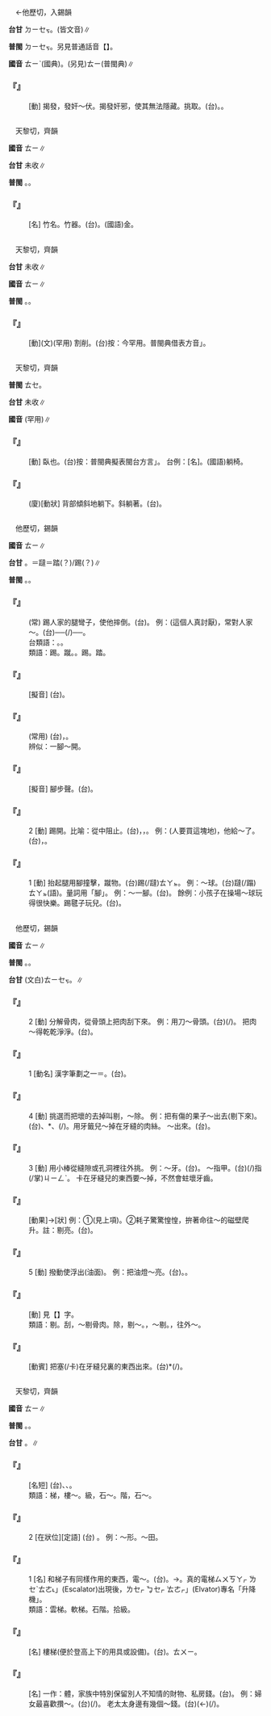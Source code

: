
=={{ruby|擿|ㄊㄧ}}==

　←他歷切，入錫韻

'''台甘''' <rt>ㄉㄧㆤㆶ</rt>{{ruby|。|ㄉㄧㆤㆶ ͘}}{{ruby|。|ㄊㄧㆤㆶ}}。(皆文音)∥

'''普閩''' <rt>ㄉㄧㆤㆶ</rt>{{ruby|。|ㄊㄧㆤㆶ}}。另見普通話音【{{ruby|擿|ㄊㄧ}}{{ruby|擿|ㄓˋ}}】。

'''國音''' <rt>ㄊㄧˋ</rt>{{ruby|。|ㄓˊ}}(國典)。(另見)<rt>ㄊㄧ</rt>{{ruby|、|ㄓˋ}}(普閩典)∥

    

==='''『{{ruby|擿|ㄊㄧ}}』'''===
: [動] 揭發，發奸～伏。揭發奸邪，使其無法隱藏。挑取。(台){{ruby|擿|ㄉㄧㆤㆶ/ㄉㄧㆤㆶ ͘/ㄊㄧㆤㆶ}}。{{ruby|挖|ㆦˋ}}{{ruby|出|ㄘㄨㆵ}}{{ruby|來|·ㄌㄞˊ}}。
    

=={{ruby|<mark>&#xffe54;</mark>|ㄊㄧ}}==

　天黎切，齊韻

'''國音''' <rt>ㄊㄧ</rt>∥

'''台甘''' 未收∥

'''普閩''' {{ruby|(文)|ㄊㆤ}}。{{ruby|(白)|ㄊㄨㆤ}}。

    

==='''『{{ruby|<mark>&#xffe54;</mark>|ㄊㄧ}}』'''===
: [名] 竹名。竹器。(台){{ruby|金|ㄍㄧㆬ}}{{ruby|<mark>&#xffe54;</mark>|ㄊㆤ/ㄊㄨㆤ}}。(國語)金{{ruby|釵|ㄔㄞ}}。
    

=={{ruby|<mark>&#xf97d2;</mark>|ㄊㄧ}}==

　天黎切，齊韻

'''台甘''' 未收∥

'''國音''' <rt>ㄊㄧ</rt>∥

'''普閩''' {{ruby|(文)|ㄊㆤ}}。{{ruby|(白)|ㄊㄨㆤ}}。

    

==='''『{{ruby|<mark>&#xf97d2;</mark>|ㄊㄧ}}』'''===
: [動](文)(罕用) 割削。(台)按：今罕用。普閩典借表方音{{ruby|「|ㄊㄨㆤ}}」。
    

=={{ruby|<mark>&#xf97d4;</mark>|ㄊㄧ}}==

　天黎切，齊韻

'''普閩''' <rt>ㄊㆤ</rt>。

'''台甘''' 未收∥

'''國音''' {{ruby|(文)|ㄊㄧ}}(罕用)∥

    

==='''『{{ruby|<mark>&#xf97d4;</mark>|ㄊㄧ}}』'''===
: [動] 臥也。(台)按：普閩典擬表閩台方言{{ruby|「|ㄊㆤ}}」。 台例：{{ruby|<mark>&#xf97d4;</mark>|ㄊㆤ}}{{ruby|椅|ㄧˋ}}[名]。(國語)躺椅。
    

==='''『{{ruby|半|ㄅㄢˋ}}{{ruby|<mark>&#xf97d4;</mark>|ㄊㄧ}}{{ruby|倒|ㄉㄜˋ}}』'''===
: (廈)[動狀] 背部傾斜地躺下。斜躺著。(台){{ruby|半|ㄅㄨㆩ˪}}{{ruby|<mark>&#xf97d4;</mark>|ㄊㆤ}}{{ruby|倒|ㄉㄜˋ}}。
    

=={{ruby|踢|ㄊㄧ}}==

　他歷切，錫韻

'''國音''' <rt>ㄊㄧ</rt>∥

'''台甘''' {{ruby|(文)|ㄊㄧㆤㆶ}}。{{ruby|(語)|ㄊㄚㆵ}}＝躂{{ruby|。|ㄊㄚㆷ}}＝踏(？)/踢(？)∥

'''普閩''' {{ruby|(文)|ㄊㄧㆤㆶ}}。{{ruby|(白)|ㄊㄚㆵ}}。

    

==='''『{{ruby|踢|ㄊㄧ}}{{ruby|軟|ㄖㄨㄢˇ}}{{ruby|腿|ㄊㄨㄟˇ}}{{ruby|兒|ㄦ}}』'''===
: (常) 踢人家的腿彎子，使他摔倒。(台){{ruby|比|ㄅㄧˋ}}{{ruby|喻|ㄌㄨ˫/ㆡㄨ˫}}{{ruby|暗|ㆰ˪}}{{ruby|箭|ㄐㆪ˪}}{{ruby|傷|ㄒㄧㆲ}}{{ruby|人|ㄌㄤˊ}}。 例：(這個人真討厭)，常對人家～。(台){{ruby|不|ㄅㄨㆵ}}{{ruby|時|ㄒㄧˊ}}{{ruby|愛|ㄞ˪}}{{ruby|對|ㄉㄨㄧ˪/ㄨㄧ˪}}{{ruby|後|ㄠ˫}}{{ruby|面|ㆠㄧㄣ˫}}{{ruby|躂|ㄊㄚㆵ}}{{ruby|人|ㄌㄤˊ}}{{ruby|丌|ㆤ}}{{ruby|骹|ㄎㄚ}}{{ruby|斡|ㄨㄚㆵ}}{{ruby|彎|ㄨㄢ}}──{{ruby|最|ㄗㄨㆤ˪}}{{ruby|容|ㄧㆲˊ}}{{ruby|易|ㄧ˫}}{{ruby|攻|ㄍㆲ}}{{ruby|擊|ㄍㄧㆤㆶ}}{{ruby|丌|ㆤ}}{{ruby|所|ㄙㆦˋ}}{{ruby|在|ㄗㄞ˫}}(/{{ruby|弱|ㄌㄧㆦㆶ ͘/ㆢㄧㄜㆷ ͘}}{{ruby|點|ㄉㄧㆰˋ}})──{{ruby|付|ㄏㆦ˫}}{{ruby|人|ㄌㄤˊ}}{{ruby|跋|ㄅㄨㄚㆷ ͘}}{{ruby|倒|ㄉㄜˋ}}。
:台類語：{{ruby|扶|ㄆㆦˊ}}{{ruby|後|ㄠ˫}}{{ruby|骹|ㄎㄚ}}。{{ruby|戽|ㄏㆦ˪}}{{ruby|後|ㄠ˫}}{{ruby|骹|ㄎㄚ}}。
:
:類語：踢。蹴。{{ruby|踶|ㄉㄧˋ}}。踢。踏。
:
    

==='''『{{ruby|踢|ㄊㄧ}}{{ruby|裏|ㄌㄧˇ}}{{ruby|拖|ㄊㄨㄛ}}{{ruby|囉|ㄌㄨㄛˊ}}』'''===
: [擬音] (台){{ruby|老|ㄋㄧㄠˋ}}{{ruby|鼠|ㄘㄨˋ/ㄑㄧˋ}}{{ruby|丌|ㆤ}}{{ruby|聲|ㄒㄧㆩ}}。
    

==='''『{{ruby|一|ㄧ}}{{ruby|腳|ㄐㄧㄠˇ}}{{ruby|踢|ㄊㄧ}}』'''===
: (常用) (台){{ruby|總|ㄗㆲˋ}}{{ruby|包|ㄅㄠ}}{{ruby|攬|ㄌㆰˋ}}，{{ruby|一|ㄐㄧㆵ ͘}}{{ruby|身|ㄒㄧㄣ}}{{ruby|負|ㄏㄨ˫}}{{ruby|責|ㄐㄧㆤㆶ}}。
:辨似：一腳～開。
:
    

==='''『{{ruby|踢|ㄊㄧ}}{{ruby|達|ㄉㄚˊ}}』'''===
: [擬音] 腳步聲。(台){{ruby|骹|ㄎㄚ}}{{ruby|步|ㄅㆦ˫}}{{ruby|聲|ㄒㄧㆩ}}。
    

==='''『{{ruby|踢|ㄊㄧ}}』'''===
:2  [動] 踢開。比喻：從中阻止。(台){{ruby|讒|ㄗㆰˊ}}，{{ruby|無|ㆠㄜˊ}}{{ruby|贊|ㄗㄢ˪}}{{ruby|成|ㄒㄧㄥ˫}}，{{ruby|致|ㄉㄧ˪}}{{ruby|使|ㄙㄨˋ}}{{ruby|人|ㄌㄤˊ}}{{ruby|丌|ㆤ}}{{ruby|買|ㆠㄨㆤˋ/ㆠㆤˋ}}{{ruby|賣|ㆠㄨㆤ˫/ㆠㆤ˫}}{{ruby|<mark>&#xffa45;</mark>|ㆠㆤ˫/ㆠㄨㆤ˫}}{{ruby|成|ㄒㄧㄥˊ}}{{ruby|立|ㄌㄧㆴ ͘}}。 例：(人要買這塊地)，他給～了。(台){{ruby|伊|ㄧ}}{{ruby|共|ㄍㄚ˫}}{{ruby|人|ㄌㄤˊ}}{{ruby|讒|ㄗㆰˊ}}{{ruby|嘴|ㄘㄨㄧ˪}}，{{ruby|<mark>&#xffad2;</mark>|ㄌㄨㄥˋ}}{{ruby|破|ㄆㄨㄚ˪}}。
    

==='''『{{ruby|踢|ㄊㄧ}}』'''===
:1  [動] 抬起腿用腳撞擊，蹴物。(台)踢(/躂)<rt>ㄊㄚㆵ</rt>。 例：～球。(台)躂(/蹋)<rt>ㄊㄚㆵ</rt>{{ruby|球|ㄍㄧㄨˊ}}(語)。量詞用「腳」。 例：～一腳。(台){{ruby|蹋|ㄊㄚㆵ}}{{ruby|一|ㄐㄧㆵ ͘}}{{ruby|下|·ㆤ˫}}。 餘例：小孩子在操場～球玩得很快樂。踢毽子玩兒。(台){{ruby|踢|ㄊㄚㆵ}}{{ruby|毽|ㄍㄧㄢ˪}}{{ruby|<mark>&#xffae6;</mark>|ㄊㄧㆵ}}{{ruby|<mark>&#xffaec;</mark>|ㄊㄜˊ}}。
    

=={{ruby|剔|ㄊㄧ}}==

　他歷切，錫韻

'''國音''' <rt>ㄊㄧ</rt>∥

'''普閩''' {{ruby|(文)|ㄊㄧㆤㆶ}}。{{ruby|(白)|ㄊㄚㆶ}}。

'''台甘''' (文白)<rt>ㄊㄧㆤㆶ</rt>。{{ruby|(語)|ㄊㄚㆶ}}∥

    

==='''『{{ruby|剔|ㄊㄧ}}』'''===
:2  [動] 分解骨肉，從骨頭上把肉刮下來。 例：用刀～骨頭。(台){{ruby|用|ㄧㄥ˫/ㄧㆲ˫}}{{ruby|刀|ㄉㄜ}}{{ruby|剔|ㄊㄧㆤㆶ}}(/{{ruby|刻|ㄎㄧㆤㆶ}}){{ruby|肉|ㆠㄚㆷ}}{{ruby|骨|ㄍㄨㆵ}}。 把肉～得乾乾淨淨。(台){{ruby|肉|ㆠㄚㆷ}}{{ruby|刻|ㄎㄧㆤㆶ}}{{ruby|<mark>&#xffa42;</mark>|ㄍㄚㆷ}}{{ruby|清|ㄑㄧㄥ}}{{ruby|氣|ㄎㄧ˪}}{{ruby|溜|ㄌㄧㄨ}}{{ruby|溜|ㄌㄧㄨ}}。
    

==='''『{{ruby|剔|ㄊㄧ}}』'''===
:1  [動名] 漢字筆劃之一＝{{ruby|挑|ㄊㄧㄠˇ}}。(台){{ruby|剔|ㄊㄧㆤㆶ}}。
    

==='''『{{ruby|剔|ㄊㄧ}}』'''===
:4  [動] 挑選而把壞的去掉叫剔，～除。 例：把有傷的果子～出去(剔下來)。(台){{ruby|<mark>&#xffcda;</mark>|ㆠㄞˋ}}{{ruby|丌|ㆤ}}{{ruby|有|ㄨ˫}}{{ruby|傷|ㄒㄧㆲ}}、{{ruby|有|ㄨ˫}}{{ruby|搭|ㄉㄚㆷ}}*、{{ruby|有|ㄨ˫}}{{ruby|跡|ㄌㄧㄚㆷ/ㄐㄧㄚㆷ}}{{ruby|丌|ㆤ}}{{ruby|果|ㄍㄨㆤˋ/ㄍㆤˋ}}{{ruby|子|ㄐㄧˋ}}{{ruby|揀|ㄍㄧㄥˋ}}(/{{ruby|扑|ㄆㄚㆷ}}){{ruby|出|ㄘㄨㆵ}}{{ruby|去|·ㄎㄧ˪}}。用牙籤兒～掉{{ruby|卡|ㄑㄧㄚˇ}}在牙縫的肉絲。 ～出來。(台){{ruby|揀|ㄍㄧㄥˋ}}{{ruby|好|ㄏㄜˋ}}{{ruby|丌|ㆤ}}{{ruby|留|ㄌㄠˊ}}{{ruby|起|·ㄎㄧˋ}}{{ruby|來|·ㄌㄞˊ}}。
    

==='''『{{ruby|剔|ㄊㄧ}}』'''===
:3  [動] 用小棒從縫隙或孔洞裡往外挑。 例：～牙。(台){{ruby|托|ㄊㄨㆷ}}{{ruby|齒|ㄎㄧˋ}}{{ruby|縫|ㄆㄤ˫}}。 ～指甲。(台){{ruby|剔|ㄊㄚㆶ}}(/{{ruby|撓|ㄫㄧㄠˋ}})指(/掌)<rt>ㄐㄧㄥˋ</rt>{{ruby|甲|ㄍㄚㆷ}}{{ruby|塗|ㄊㆦˊ}}。 卡在牙縫兒的東西要～掉，不然會蛀壞牙齒。
    

==='''『{{ruby|剔|ㄊㄧ}}{{ruby|亮|ㄌㄧㄤˋ}}』'''===
: [動果]→[狀] 例：①(見上項)。②耗子驚驚惶惶，拚著命往～的磁壁爬升。註：剔亮。(台){{ruby|誠|ㄐㄧㆩˊ}}{{ruby|<mark>&#xffa56;</mark>|ㄍㄧㆬ}}{{ruby|滑|ㄍㄨㆵ ͘}}。
    

==='''『{{ruby|剔|ㄊㄧ}}』'''===
:5  [動] 撥動使浮出(油面)。 例：把油燈～亮。(台){{ruby|油|ㄧㄨˊ}}{{ruby|<mark>&#xffb58;</mark>|ㄍㄧㄚㆷ ͘}}{{ruby|仔|ㄚ}}{{ruby|挑|ㄊㄧㄜ}}{{ruby|付|ㄏㆦ˫}}{{ruby|光|ㄍㆭ}}。{{ruby|燈|ㄉㄧㄥ}}{{ruby|心|ㄒㄧㆬ}}{{ruby|挑|ㄊㄧㄜ/ㆣㄧㄠˋ}}{{ruby|懸|ㄍㄨㄢˊ}}。
    

==='''『{{ruby|挑|ㄊㄧㄠ}}{{ruby|剔|ㄊㄧ}}』'''===
: [動] 見【{{ruby|挑|ㄊㄧㄠ}}】字。
:類語：剔。刮，～剔骨肉。除，剔～。{{ruby|挑|ㄊㄧㄠ}}，～剔。{{ruby|挑|ㄊㄧㄠˇ}}，往外～。
:
    

==='''『{{ruby|剔|ㄊㄧ}}{{ruby|牙|ㄧㄚˊ}}』'''===
: [動賓] 把塞(/卡)在牙縫兒裏的東西{{ruby|挑|ㄊㄧㄠˇ}}出來。(台){{ruby|摳|ㆦˋ}}*(/{{ruby|托|ㄊㄨㆷ/ㄊㄚㆶ}}){{ruby|嘴|ㄘㄨㄧ˪}}{{ruby|齒|ㄎㄧˋ}}{{ruby|縫|ㄆㄤ˫}}。
    

=={{ruby|梯|ㄊㄧ}}==

　天黎切，齊韻

'''國音''' <rt>ㄊㄧ</rt>∥

'''普閩''' {{ruby|(文)|ㄊㆤ}}。{{ruby|(白)|ㄊㄨㄧ}}。

'''台甘''' {{ruby|(文)|ㄊㆤ}}。{{ruby|(語)|ㄊㄨㄧ}}∥

    

==='''『{{ruby|梯|ㄊㄧ}}{{ruby|己|·ㄐㄧˇ}}{{ruby|話|ㄏㄨㄚˋ}}』'''===
: [名短] (台){{ruby|私|ㄙㄨ/ㄙㄞ}}{{ruby|家|ㄎㄧㄚ}}{{ruby|話|ㄨㆤ˫}}、{{ruby|親|ㄑㄧㄣ}}{{ruby|近|ㄍㄧㄣ˫/ㄍㄨㄣ˫}}、{{ruby|親|ㄑㄧㄣ}}{{ruby|密|ㆠㄧㆵ ͘}}{{ruby|丌|ㆤ}}{{ruby|話|ㄨㆤ˫}}。
:類語：梯，樓～。級，石～。階，石～。
:
    

==='''『{{ruby|梯|ㄊㄧ}}』'''===
:2  [在狀位][定語] (台){{ruby|像|ㄑㄧㆫ˫/ㄑㄧㆧ˫}}{{ruby|樓|ㄌㄠˊ}}{{ruby|梯|ㄊㄨㄧ}}{{ruby|丌|ㆤ}} 。 例：～形。～田。
    

==='''『{{ruby|梯|ㄊㄧ}}』'''===
:1  [名] 和梯子有同樣作用的東西，電～。(台){{ruby|電|ㄉㄧㄢ˫}}{{ruby|梯|ㄊㄨㄧ}}。→{{ruby|升|ㄒㄧㄥ}}{{ruby|降|ㄍㄤ˪}}{{ruby|機|ㄍㄧ}}。真的電梯{{ruby|「|ㆤㆷ ͘}}<rt>ㄙㄨ</rt><rt>ㄎㄚㆷ ͘</rt><rt>ㄌㆤˋ</rt><rt>ㄊㄜ˪</rt>」(Escalator)出現後，{{ruby|「|ㆤㆷ ͘}}<rt>ㄌㆤㆷ ͘</rt><rt>ㆠㆤㆷ ͘</rt><rt>ㄊㄜㆷ</rt>」(Elvator)專名「升降機」。
:類語：雲梯。軟梯。石階。拾級。
:
    

==='''『{{ruby|梯|ㄊㄧ}}{{ruby|子|·ㄗˇ}}』'''===
: [名] 樓梯(便於登高上下的用具或設備)。(台){{ruby|梯|ㄊㄨㄧ}}。{{ruby|樓|ㄌㄠˊ}}{{ruby|梯|ㄊㄨㄧ}}{{ruby|→|ㄌㄧㄠˊ}}<rt>ㄊㄨㄧ</rt>。
    

==='''『{{ruby|梯|ㄊㄧ}}{{ruby|己|·ㄐㄧˇ}}』'''===
: [名] 一作：體{{ruby|己|·ㄐㄧˇ}}，家族中特別保留別人不知情的財物、私房錢。(台){{ruby|私|ㄙㄨ/ㄙㄞ}}{{ruby|家|ㄎㄧㄚ}}。 例：婦女最喜歡攢～。(台){{ruby|婦|ㄏㄨ˫}}{{ruby|人|ㆢㄧㄣˊ/ㄌㄧㄣˊ}}{{ruby|人|ㄌㄤˊ}}{{ruby|蓋|ㄍㄞ˪}}{{ruby|愛|ㄞ˪}}(/{{ruby|上|ㄒㄧㆲ˫}}{{ruby|愛|ㄞ˪}}){{ruby|<mark>&#xf8f6c;</mark>|ㄎㄧㄜㆷ ͘}}{{ruby|私|ㄙㄨ/ㄙㄞ}}{{ruby|家|ㄎㄧㄚ}}。 老太太身邊有幾個～錢。(台){{ruby|老|ㄌㄠ˫}}{{ruby|阿|ㄚˋ}}{{ruby|媽|ㄇㄚˋ}}{{ruby|身|ㄒㄧㄣ}}{{ruby|邊|ㄅㆪ}}{{ruby|有|ㄨ˫}}{{ruby|幾|ㄍㄨㄧˋ}}{{ruby|圓|ㆪˊ}}(←{{ruby|厘|ㄌㄧˊ}}){{ruby|仔|ㄚ}}(/{{ruby|一|ㄐㄧㆵ ͘}}{{ruby|寡|ㄍㄨㄚˋ}}){{ruby|私|ㄙㄨ/ㄙㄞ}}{{ruby|家|ㄎㄧㄚ}}。
    
